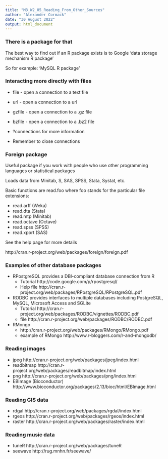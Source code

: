```yaml
---
title: "M3_W2_05_Reading_From_Other_Sources"
author: "Alexander Cormack"
date: "30 August 2022"
output: html_document
---
```




### There is a package for that

The best way to find out if an R package exists is to Google 'data storage mechanism R package'

So for example: 'MySQL R package'


### Interacting more directly with files

* file - open a connection to a text file

* url - open a connection to a url

* gzfile - open a connection to a .gz file

* bzfile - open a connection to a .bz2 file

* ?connections for more information

* Remember to close connections


### Foreign package

Useful package if you work with people who use other programming languages or statistical packages

Loads data from Minitab, S, SAS, SPSS, Stata, Systat, etc.

Basic functions are read.foo where foo stands for the particular file extensions:

* read.arff (Weka)
* read.dta (Stata)
* read.mtp (Minitab)
* read.octave (Octave)
* read.spss (SPSS)
* read.xport (SAS)

See the help page for more details

http://cran.r-project.org/web/packages/foreign/foreign.pdf



### Examples of other database packages

* RPostgreSQL provides a DBI-compliant database connection from R
    * Tutorial http://code.google.com/p/rpostgresql/
    * Help file http://cran.r-project.org/web/packages/RPostgreSQL/RPostgreSQL.pdf

* RODBC provides interfaces to multiple databases including PostgreSQL, MySQL, Microsoft Access and SGLite
    * Tutorial http://cran.r-project.org/web/packages/RODBC/vignettes/RODBC.pdf
    * file http://cran.r-project.org/web/packages/RODBC/RODBC.pdf

* RMongo
    * http://cran.r-project.org/web/packages/RMongo/RMongo.pdf
    * example of RMongo http://www.r-bloggers.com/r-and-mongodb/
 

### Reading images

* jpeg http://cran.r-project.org/web/packages/jpeg/index.html
* readbitmap http://cran.r-project.org/web/packages/readbitmap/index.html
* png http://cran.r-project.org/web/packages/png/index.html
* EBImage (Bioconductor) http://www.bioconductor.org/packages/2.13/bioc/html/EBImage.html


### Reading GIS data

* rdgal http://cran.r-project.org/web/packages/rgdal/index.html
* rgeos http://cran.r-project.org/web/packages/rgeos/index.html
* raster http://cran.r-project.org/web/packages/raster/index.html


### Reading music data

* tuneR http://cran.r-project.org/web/packages/tuneR
* seewave http://rug.mnhn.fr/seewave/

